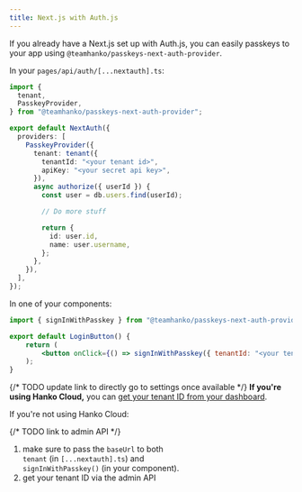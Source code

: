 ```yaml
---
title: Next.js with Auth.js
---
```


If you already have a Next.js set up with Auth.js, you can easily passkeys to your app using `@teamhanko/passkeys-next-auth-provider`.

In your `pages/api/auth/[...nextauth].ts`:

```ts
import {
  tenant,
  PasskeyProvider,
} from "@teamhanko/passkeys-next-auth-provider";

export default NextAuth({
  providers: [
    PasskeyProvider({
      tenant: tenant({
        tenantId: "<your tenant id>",
        apiKey: "<your secret api key>",
      }),
      async authorize({ userId }) {
        const user = db.users.find(userId);

        // Do more stuff

        return {
          id: user.id,
          name: user.username,
        };
      },
    }),
  ],
});
```

In one of your components:

```jsx
import { signInWithPasskey } from "@teamhanko/passkeys-next-auth-provider";

export default LoginButton() {
	return (
		<button onClick={() => signInWithPasskey({ tenantId: "<your tenant id>" })} />
	);
}
```

{/* TODO update link to directly go to settings once available */}
**If you're using Hanko Cloud,** you can <a href="https://cloud.hanko.io/" target="_blank">get your tenant ID from your dashboard</a>.

If you're not using Hanko Cloud:

{/* TODO link to admin API */}

1. make sure to pass the `baseUrl` to both  
   `tenant` (in `[...nextauth].ts`) and  
   `signInWithPasskey()` (in your component).
2. get your tenant ID via the admin API
